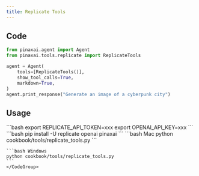 ```yaml
---
title: Replicate Tools
---
```


## Code

```python cookbook/tools/replicate_tools.py
from pinaxai.agent import Agent
from pinaxai.tools.replicate import ReplicateTools

agent = Agent(
    tools=[ReplicateTools()],
    show_tool_calls=True,
    markdown=True,
)
agent.print_response("Generate an image of a cyberpunk city")
```

## Usage

<Steps>
  <Snippet file="create-venv-step.mdx" />

  <Step title="Set your API token">
    ```bash
    export REPLICATE_API_TOKEN=xxx
    export OPENAI_API_KEY=xxx
    ```
  </Step>

  <Step title="Install libraries">
    ```bash
    pip install -U replicate openai pinaxai
    ```
  </Step>

  <Step title="Run Agent">
    <CodeGroup>
    ```bash Mac
    python cookbook/tools/replicate_tools.py
    ```

    ```bash Windows
    python cookbook/tools/replicate_tools.py
    ```
    </CodeGroup>
  </Step>
</Steps>